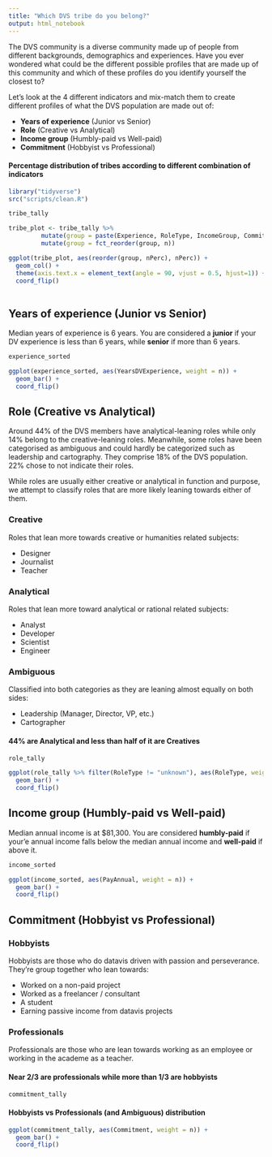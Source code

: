 ```yaml
---
title: "Which DVS tribe do you belong?"
output: html_notebook
---
```


The DVS community is a diverse community made up of people from different backgrounds, demographics and experiences. Have you ever wondered what could be the different possible profiles that are made up of this community and which of these profiles do you identify yourself the closest to?

Let's look at the 4 different indicators and mix-match them to create different profiles of what the DVS population are made out of:

* **Years of experience** (Junior vs Senior)
* **Role** (Creative vs Analytical)
* **Income group** (Humbly-paid vs Well-paid)
* **Commitment** (Hobbyist vs Professional)

#### Percentage distribution of tribes according to different combination of indicators
```r
library("tidyverse")
src("scripts/clean.R")

tribe_tally

tribe_plot <- tribe_tally %>% 
         mutate(group = paste(Experience, RoleType, IncomeGroup, Commitment)) %>%
         mutate(group = fct_reorder(group, n))

ggplot(tribe_plot, aes(reorder(group, nPerc), nPerc)) + 
  geom_col() +
  theme(axis.text.x = element_text(angle = 90, vjust = 0.5, hjust=1)) +
  coord_flip()
  
```


## Years of experience (Junior vs Senior)

Median years of experience is 6 years. You are considered a **junior** if your DV experience is less than 6 years, while **senior** if more than 6 years.
```r
experience_sorted

ggplot(experience_sorted, aes(YearsDVExperience, weight = n)) + 
  geom_bar() +
  coord_flip()

```

## Role (Creative vs Analytical)

Around 44% of the DVS members have analytical-leaning roles while only 14% belong to the creative-leaning roles. Meanwhile, some roles have been categorised as ambiguous and could hardly be categorized such as leadership and cartography. They comprise 18% of the DVS population. 22% chose to not indicate their roles.

While roles are usually either creative or analytical in function and purpose, we attempt to classify roles that are more likely leaning towards either of them.

### Creative
Roles that lean more towards creative or humanities related subjects:

* Designer
* Journalist
* Teacher

### Analytical
Roles that lean more toward analytical or rational related subjects:

* Analyst
* Developer
* Scientist
* Engineer

### Ambiguous
Classified into both categories as they are leaning almost equally on both sides:

* Leadership (Manager, Director, VP, etc.)
* Cartographer


#### 44% are Analytical and less than half of it are Creatives
```r
role_tally

```

```r
ggplot(role_tally %>% filter(RoleType != "unknown"), aes(RoleType, weight = nPerc)) +
  geom_bar() +
  coord_flip()

```
## Income group (Humbly-paid vs Well-paid)

Median annual income is at $81,300. You are considered **humbly-paid** if your'e annual income falls below the median annual income and **well-paid** if above it.
```r
income_sorted

ggplot(income_sorted, aes(PayAnnual, weight = n)) +
  geom_bar() +
  coord_flip()
```

## Commitment (Hobbyist vs Professional)

### Hobbyists

Hobbyists are those who do datavis driven with passion and perseverance. They're group together who lean towards:

* Worked on a non-paid project 
* Worked as a freelancer / consultant 
* A student 
* Earning passive income from datavis projects 

### Professionals
Professionals are those who are lean towards working as an employee or working in the academe as a teacher.

#### Near 2/3 are professionals while more than 1/3 are hobbyists
```r
commitment_tally
```
#### Hobbyists vs Professionals (and Ambiguous) distribution
```r
ggplot(commitment_tally, aes(Commitment, weight = n)) +
  geom_bar() + 
  coord_flip()
```